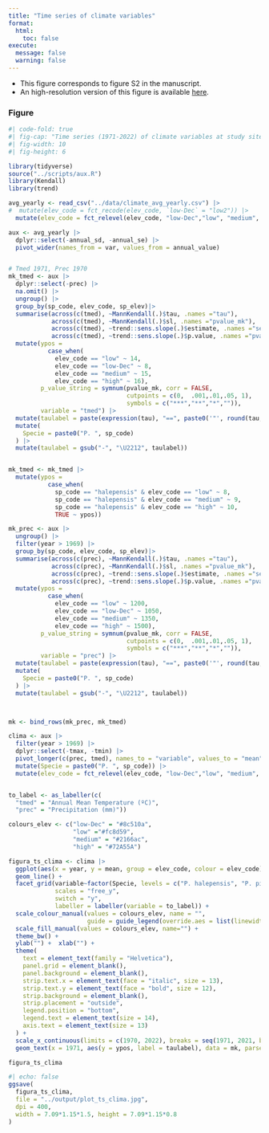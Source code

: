 ```yaml
---
title: "Time series of climate variables"
format: 
  html:
    toc: false
execute:
  message: false
  warning: false
---
```


- This figure corresponds to figure S2 in the manuscript.
- An high-resolution version of this figure is available [here](../output/plot_ts_clima.jpg).

### Figure 
```r
#| code-fold: true
#| fig-cap: "Time series (1971-2022) of climate variables at study sites. Within each species, lines represent the temporal series for different elevation sites, distinguished by different colors. Mann-Kendall tau values indicated were computed for each temporal series. Significant values of the trends are indicated: * p-value < 0.05; ** p-value < 0.01; *** p-value < 0.001." 
#| fig-width: 10
#| fig-height: 6

library(tidyverse)
source("../scripts/aux.R")
library(Kendall)
library(trend)

avg_yearly <- read_csv("../data/climate_avg_yearly.csv") |> 
#  mutate(elev_code = fct_recode(elev_code, `low-Dec` = "low2")) |> 
  mutate(elev_code = fct_relevel(elev_code, "low-Dec","low", "medium", "high"))

aux <- avg_yearly |> 
  dplyr::select(-annual_sd, -annual_se) |> 
  pivot_wider(names_from = var, values_from = annual_value) 


# Tmed 1971, Prec 1970 
mk_tmed <- aux |> 
  dplyr::select(-prec) |> 
  na.omit() |> 
  ungroup() |> 
  group_by(sp_code, elev_code, sp_elev)|> 
  summarise(across(c(tmed), ~MannKendall(.)$tau, .names ="tau"),
            across(c(tmed), ~MannKendall(.)$sl, .names ="pvalue_mk"),
            across(c(tmed), ~trend::sens.slope(.)$estimate, .names ="senslope"),
            across(c(tmed), ~trend::sens.slope(.)$p.value, .names ="pvalue_sen")) |> 
  mutate(ypos = 
           case_when(
             elev_code == "low" ~ 14,
             elev_code == "low-Dec" ~ 8,
             elev_code == "medium" ~ 15,
             elev_code == "high" ~ 16), 
         p_value_string = symnum(pvalue_mk, corr = FALSE,
                                 cutpoints = c(0,  .001,.01,.05, 1),
                                 symbols = c("***","**","*","")), 
         variable = "tmed") |> 
  mutate(taulabel = paste(expression(tau), "==", paste0('"', round(tau, 3), p_value_string, '"'))) |> 
  mutate(
    Specie = paste0("P. ", sp_code)
  ) |> 
  mutate(taulabel = gsub("-", "\U2212", taulabel))


mk_tmed <- mk_tmed |> 
  mutate(ypos = 
           case_when(
             sp_code == "halepensis" & elev_code == "low" ~ 8,
             sp_code == "halepensis" & elev_code == "medium" ~ 9,
             sp_code == "halepensis" & elev_code == "high" ~ 10,
             TRUE ~ ypos)) 

mk_prec <- aux |> 
  ungroup() |> 
  filter(year > 1969) |> 
  group_by(sp_code, elev_code, sp_elev)|> 
  summarise(across(c(prec), ~MannKendall(.)$tau, .names ="tau"),
            across(c(prec), ~MannKendall(.)$sl, .names ="pvalue_mk"),
            across(c(prec), ~trend::sens.slope(.)$estimate, .names ="senslope"),
            across(c(prec), ~trend::sens.slope(.)$p.value, .names ="pvalue_sen")) |> 
  mutate(ypos = 
           case_when(
             elev_code == "low" ~ 1200,
             elev_code == "low-Dec" ~ 1050,
             elev_code == "medium" ~ 1350,
             elev_code == "high" ~ 1500), 
         p_value_string = symnum(pvalue_mk, corr = FALSE,
                                 cutpoints = c(0,  .001,.01,.05, 1),
                                 symbols = c("***","**","*","")),
         variable = "prec") |> 
  mutate(taulabel = paste(expression(tau), "==", paste0('"', round(tau, 3), p_value_string, '"'))) |> 
  mutate(
    Specie = paste0("P. ", sp_code)
  ) |> 
  mutate(taulabel = gsub("-", "\U2212", taulabel))



mk <- bind_rows(mk_prec, mk_tmed)

clima <- aux |> 
  filter(year > 1969) |>
  dplyr::select(-tmax, -tmin) |> 
  pivot_longer(c(prec, tmed), names_to = "variable", values_to = "mean") |> 
  mutate(Specie = paste0("P. ", sp_code)) |> 
  mutate(elev_code = fct_relevel(elev_code, "low-Dec","low", "medium", "high")) 


to_label <- as_labeller(c(
  "tmed" = "Annual Mean Temperature (ºC)", 
  "prec" = "Precipitation (mm)"))

colours_elev <- c("low-Dec" = "#8c510a",
                  "low" ="#fc8d59",
                  "medium" = "#2166ac",
                  "high" = "#72A55A")

figura_ts_clima <- clima |> 
  ggplot(aes(x = year, y = mean, group = elev_code, colour = elev_code)) +
  geom_line() +
  facet_grid(variable~factor(Specie, levels = c("P. halepensis", "P. pinaster", "P. nigra", "P. sylvestris")), 
             scales = "free_y", 
             switch = "y",
             labeller = labeller(variable = to_label)) +
  scale_colour_manual(values = colours_elev, name = "",
                      guide = guide_legend(override.aes = list(linewidth = 2))) + 
  scale_fill_manual(values = colours_elev, name="") + 
  theme_bw() +
  ylab("") +  xlab("") + 
  theme(
    text = element_text(family = "Helvetica"),
    panel.grid = element_blank(),
    panel.background = element_blank(),
    strip.text.x = element_text(face = "italic", size = 13),
    strip.text.y = element_text(face = "bold", size = 12),
    strip.background = element_blank(),
    strip.placement = "outside", 
    legend.position = "bottom",
    legend.text = element_text(size = 14),
    axis.text = element_text(size = 13)
  ) +
  scale_x_continuous(limits = c(1970, 2022), breaks = seq(1971, 2021, by = 10)) +
  geom_text(x = 1971, aes(y = ypos, label = taulabel), data = mk, parse = TRUE, show.legend = FALSE, hjust = "left", size = 4.5)

figura_ts_clima 
```




```r
#| echo: false
ggsave(
  figura_ts_clima, 
  file = "../output/plot_ts_clima.jpg",
  dpi = 400,
  width = 7.09*1.15*1.5, height = 7.09*1.15*0.8
)  
```








